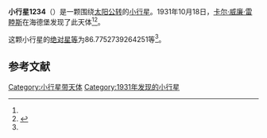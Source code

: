 {{Infobox planet
| bgcolour = #FFFFC0
| name = 1234 Elyna
| symbol = 
| image = 
| caption = 
| discovery = yes
| discovery_ref = 
| discoverer = [[卡尔·威廉·雷睦斯|卡尔·威廉·雷睦斯]]
| discovery_site = [[海德堡|海德堡]] 
| discovered = 1931年10月18日
| designations = yes
| mp_name = 
| named_after = 
| alt_names = 1931 UF/ 1933 BN
| mp_category = [[主带小行星|主带小行星]]
| orbit_ref = <ref name="a">[http://ssd.jpl.nasa.gov/sbdb.cgi?sstr=1234 1234 Elyna] {{Wayback|url=http://ssd.jpl.nasa.gov/sbdb.cgi?sstr=1234 |date=20210812012105 }}，小行星數據庫瀏覽器（JPL Small-Body Database Browser）－[[美国国家航空航天局|美国国家航空航天局]]喷气推进实验室</ref>
| epoch = 2456400.5 (2013年4月18日更新)
| aphelion = {{convert|3.281761922294755|AU|km|3|abbr=on|lk=out}}
| perihelion = {{convert|2.746976587635407|AU|km|3|abbr=on}}
| semimajor = {{convert|3.014369254965081|AU|km|3|abbr=on}}
| eccentricity = 0.088706009
| period = 1911.582756 [[日|日]]<br />5.23[[儒略年|儒略年]]
| avg_speed = 
| inclination = 8.517347457393553
| asc_node = 304.7288994151546
| mean_anomaly = 
| arg_peri = 86.7752739264251
| satellites = 
| physical_characteristics = yes
| dimensions = 
| mass = 
| density = 
| surface_grav = 
| escape_velocity = 
| sidereal_day = 
| axial_tilt = 
| pole_ecliptic_lat = 
| pole_ecliptic_lon = 
| albedo = 
| temperatures= 
| temp_name1 = 
| mean_temp_1 = 
| max_temp_1 = 
| temp_name2 = 
| max_temp_2 = 
| spectral_type = 
| abs_magnitude = 86.7752739264251
}}

'''小行星1234'''（{{lang-en|1234 Elyna}}）是一颗围绕[[太阳|太阳]][[公转|公转]]的[[小行星|小行星]]。1931年10月18日，[[卡尔·威廉·雷睦斯|卡尔·威廉·雷睦斯]]在海德堡发现了此天体<ref name="a" /><ref>{{cite news|title=小行星列表|url=http://cfa-www.harvard.edu/iau/lists/NumberedMPs.txt|accessdate=2013-07-08|newspaper=哈佛大学|archive-date=2008-05-17|archive-url=https://web.archive.org/web/20080517010638/http://cfa-www.harvard.edu/iau/lists/NumberedMPs.txt|dead-url=no}}</ref>。

这颗小行星的[[绝对星等|绝对星等]]为86.7752739264251等<ref name="a" />。

==参考文献==
{{reflist}}
{{Minor Planet Number|[[小行星1233|小行星1233]]|[[小行星1235|小行星1235]]}}

{{小天体}}

[[Category:小行星带天体|Category:小行星带天体]]
[[Category:1931年发现的小行星|Category:1931年发现的小行星]]

{{asteroid-stub}}